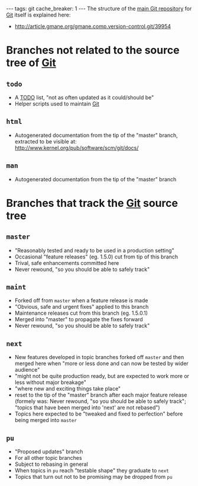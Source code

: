 ---
tags: git
cache_breaker: 1
---
The structure of the [[main Git repository]] for [[Git]] itself is explained here:

* http://article.gmane.org/gmane.comp.version-control.git/39954

= Branches not related to the source tree of [[Git]] =

== <tt>todo</tt> ==

* A [[TODO]] list, "not as often updated as it could/should be"
* Helper scripts used to maintain [[Git]]

== <tt>html</tt> ==

* Autogenerated documentation from the tip of the "master" branch, extracted to be visible at: http://www.kernel.org/pub/software/scm/git/docs/

== <tt>man</tt> ==

* Autogenerated documentation from the tip of the "master" branch

= Branches that track the [[Git]] source tree =

== <tt>master</tt> ==

* "Reasonably tested and ready to be used in a production setting"
* Occasional "feature releases" (eg. 1.5.0) cut from tip of this branch
* Trival, safe enhancements committed here
* Never rewound, "so you should be able to safely track"

== <tt>maint</tt> ==

* Forked off from <tt>master</tt> when a feature release is made
* "Obvious, safe and urgent fixes" applied to this branch
* Maintenance releases cut from this branch (eg. 1.5.0.1)
* Merged into "master" to propagate the fixes forward
* Never rewound, "so you should be able to safely track"

== <tt>next</tt> ==

* New features developed in topic branches forked off <tt>master</tt> and then merged here when "more or less done and can now be tested by wider audience"
* "might not be quite production ready, but are expected to work more or less without major breakage"
* "where new and exciting things take place"
* reset to the tip of the "master" branch after each major feature release (formely was: Never rewound, "so you should be able to safely track"; "topics that have been merged into 'next' are not rebased")
* Topics here expected to be "tweaked and fixed to perfection" before being merged into <tt>master</tt>

== <tt>pu</tt> ==

* "Proposed updates" branch
* For all other topic branches
* Subject to rebasing in general
* When topics in <tt>pu</tt> reach "testable shape" they graduate to <tt>next</tt>
* Topics that turn out not to be promising may be dropped from <tt>pu</tt>
